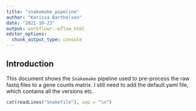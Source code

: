 ```yaml
---
title: "snakemake_pipeline"
author: "Karissa Barthelson"
date: "2021-10-23"
output: workflowr::wflow_html
editor_options:
  chunk_output_type: console
---
```


## Introduction

This document shows the `Snakemake` pipeline used to pre-process the raw fastq files to a gene counts matrix. I still need to add the default.yaml file, which contains all the versions etc. 



```r
cat(readLines("Snakefile"), sep = "\n")
```

